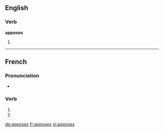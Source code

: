 {{also|apposés}}
==English==

===Verb===
'''apposes'''

# {{third-person singular of|appose}}

----

==French==

===Pronunciation===
* {{homophones|appose|apposent}}

===Verb===
{{fr-verb-form}}

# {{conjugation of|apposer||2|s|pres|ind|lang=fr}}
# {{conjugation of|apposer||2|s|pres|sub|lang=fr}}
{{count page|[[Wiktionary:Page count]]}}

[[de:apposes]]
[[fr:apposes]]
[[vi:apposes]]